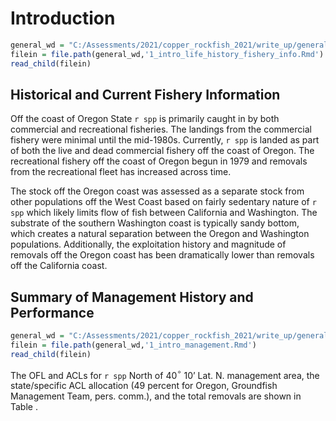 # Introduction

```r
general_wd = "C:/Assessments/2021/copper_rockfish_2021/write_up/general_text"
filein = file.path(general_wd,'1_intro_life_history_fishery_info.Rmd')
read_child(filein)
```

## Historical and Current Fishery Information

Off the coast of Oregon State `r spp` is primarily caught in by both commercial and recreational fisheries. The landings from the commercial fishery were minimal until the mid-1980s. Currently, `r spp` is landed as part of both the live and dead commercial fishery off the coast of Oregon. The recreational fishery off the coast of Oregon begun in 1979 and removals from the recreational fleet has increased across time. 

The stock off the Oregon coast was assessed as a separate stock from other populations off the West Coast based on fairly sedentary nature of `r spp` which likely limits flow of fish between California and Washington. The substrate of the southern Washington coast is typically sandy bottom, which creates a natural separation between the Oregon and Washington populations. Additionally, the exploitation history and magnitude of removals off the Oregon coast has been dramatically lower than removals off the California coast.    


## Summary of Management History and Performance

```r
general_wd = "C:/Assessments/2021/copper_rockfish_2021/write_up/general_text"
filein = file.path(general_wd,'1_intro_management.Rmd')
read_child(filein)
```
The OFL and ACLs for `r spp` North of 40$^\circ$ 10' Lat. N. management area, the state/specific ACL allocation (49 percent for Oregon, Groundfish Management Team, pers. comm.), and the total removals are shown in Table \ref{tab:ofl}.
